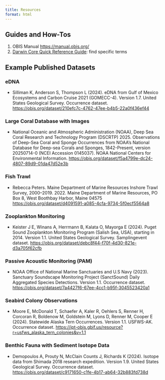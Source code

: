 ```yaml
---
title: Resources
format: html
---
```


## Guides and How-Tos

1. OBIS Manual <https://manual.obis.org/>
2. [Darwin Core Quick Reference Guide](https://dwc.tdwg.org/terms/): find specific terms

## Example Published Datasets

### eDNA

- Silliman K, Anderson S, Thompson L (2024). eDNA from Gulf of Mexico Ecosystems and Carbon Cruise 2021 (GOMECC-4). Version 1.7. United States Geological Survey. Occurrence dataset. <https://obis.org/dataset/210efc7c-4762-47ee-b4b5-22a0f436ef44>

### Large Coral Database with Images

- National Oceanic and Atmospheric Administration (NOAA), Deep Sea Coral Research and Technology Program (DSCRTP) 2025. Observations of Deep-Sea Coral and Sponge Occurrences from NOAA's National Database for Deep-sea Corals and Sponges, 1842-Present, version 20250714-0 (NCEI Accession 0145037). NOAA National Centers for Environmental Information. <https://obis.org/dataset/f5a4799e-dc24-4807-89d9-01da47d52e3b>

### Fish Trawl

- Rebecca Peters. Maine Department of Marine Resources Inshore Trawl Survey, 2000–2019. 2022. Maine Department of Marine Resources, PO Box 8, West Boothbay Harbor, Maine 04575 <https://obis.org/dataset/d4091591-a085-4cfa-9734-5f0ecf5564a8>

### Zooplankton Monitoring

- Keister J E, Winans A, Herrmann B, Kalata O, Mayorga E (2024). Puget Sound Zooplankton Monitoring Program (Salish Sea, USA), starting in 2014. Version 1.1. United States Geological Survey. Samplingevent dataset. <https://obis.org/dataset/debc8f44-f70f-4d30-821e-d3a705f62cfb>

### Passive Acoustic Monitoring (PAM)

- NOAA Office of National Marine Sanctuaries and U.S Navy (2023). Sanctuary Soundscape Monitoring Project (SanctSound) Daily Aggregated Species Detections. Version 1.1. Occurrence dataset. <https://obis.org/dataset/7a4427f6-67ee-4cc1-b95f-3045523420a1>

### Seabird Colony Observations

- Moore E, McDonald T, Schaefer A, Kaler R, Oehlers S, Renner H, Corcoran R, Boldenow M, Goldstein M, Lyons D, Renner M, Cooper E (2024). Statewide Alaska Tern Occurrences. Version 1.1. USFWS-AK. Occurrence dataset. <https://ipt-obis.gbif.us/resource?r=usfws_alaska_tern_colonies&v=1.1>

### Benthic Fauna with Sediment Isotope Data

- Demopoulos A, Prouty N, McClain Counts J, Richards K (2024). Isotope data from Shimada 2018 research expedition. Version 1.9. United States Geological Survey. Occurrence dataset. <https://obis.org/dataset/c9171650-c1fe-4b17-ab64-32b883fd738d>